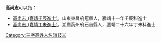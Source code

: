 '''高尚志'''可以指：
* [[高尚志_(嘉靖壬辰進士)|高尚志 (嘉靖壬辰進士)]]，山東東昌府冠縣人，嘉靖十一年壬辰科進士
* [[高尚志_(嘉靖丁未進士)|高尚志 (嘉靖丁未進士)]]，湖廣荊州府石首縣人，嘉靖二十六年丁未科進士

{{disambig}}

[[Category:三字高姓人名消歧义|Category:三字高姓人名消歧义]]